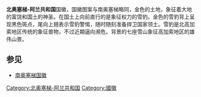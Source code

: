 {{unreferenced|time=2010-07-06T02:49:19+00:00}}
{{noteTA
|T=zh-cn:北奥塞梯-阿兰共和国国徽; zh-tw:北奧塞提亞-阿蘭共和國國徽;  zh-hk:北奧塞梯-阿蘭共和國國徽;
|1=zh-cn:奥塞梯; zh-tw:奧塞提亞;  zh-hk:奧塞梯;
}}
{{Infobox coat of arms
|name             = 北奥塞梯-阿兰共和国国徽
|image            = Wapen Ossetien.svg
|alt              = 
|image_width      = 
|middle           = 
|middle_width     = 
|middle_caption   = 
|lesser           =
|lesser_alt       = 
|lesser_width     = 
|lesser_caption   =
|image2           = 
|image2_alt       = 
|image2_width     =
|image2_caption   = 
|image3           = 
|image3_alt       = 
|image3_width     = 
|image3_caption   = 
|armiger          = {{flag|North Ossetia-Alania}}
|year_adopted     = 1994
|crest            = 
|torse            = 
|shield           = 
|supporters       = 
|compartment      = 
|motto            = 
|orders           = 
|other_elements   = 
|earlier_versions = 
|use              = 
|notes            = 
}}
'''北奥塞梯-阿兰共和国'''国徽，国徽图案与南奥塞梯略同，金色的土地，象征着大地的富饶和国土的神圣。在国土上向前直行的是象征权力的雪豹。金色的雪豹背上呈现黑色斑点，尾向上翘表示雪豹警惕，随时随刻准备捍卫国家领土。雪豹是北高加索地区传统的象征兽物，不过近期逼向濒危。背景的七座雪山象征高加索地区的雄伟山景。

==参见==
*[[南奥塞梯国徽|南奥塞梯国徽]]

{{俄罗斯各联邦主体纹章}}
[[Category:北奥塞梯-阿兰共和国|Category:北奥塞梯-阿兰共和国]]
[[Category:國徽|Category:國徽]]